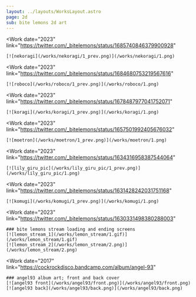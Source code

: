 ```yaml
---
layout: ../layouts/WorksLayout.astro
page: 2d
sub: bite lemons 2d art
---
```


<Work
    date="2023"
    link="https://twitter.com/_bitelemons/status/1685740846379900928"
>
    [![nekoragi](/works/nekoragi/1_prev.png)](/works/nekoragi/1.png)
</Work>

<Work
    date="2023"
    link="https://twitter.com/_bitelemons/status/1684680753219567616"
>
    [![roboco](/works/roboco/1_prev.png)](/works/roboco/1.png)
</Work>

<Work
    date="2023"
    link="https://twitter.com/_bitelemons/status/1678487977041752071"
>
    [![koragi](/works/koragi/1_prev.png)](/works/koragi/1.png)
</Work>

<Work
    date="2023"
    link="https://twitter.com/_bitelemons/status/1657501992405676032"
>
    [![moetron](/works/moetron/1_prev.png)](/works/moetron/1.png)
</Work>

<Work
    date="2023"
    link="https://twitter.com/_bitelemons/status/1634316958387544064"
>
    [![lily_giru_pic](/works/lily_giru_pic/1_prev.png)](/works/lily_giru_pic/1.png)
</Work>

<Work
    date="2023"
    link="https://twitter.com/_bitelemons/status/1631428242031751168"
>
    [![komugi](/works/komugi/1_prev.png)](/works/komugi/1.png)
</Work>

<Work
    date="2023"
    link="https://twitter.com/_bitelemons/status/1630331498380288003"
>
    ### bite lemons stream loading and ending screens
    [![lemon_stream_1](/works/lemon_stream/1.gif)](/works/lemon_stream/1.gif)
    [![lemon_stream_2](/works/lemon_stream/2.png)](/works/lemon_stream/2.png)
</Work>

<Work
    date="2017"
    link="https://cockrockdisco.bandcamp.com/album/angel-93"
>
    ### angel93 album art; front and back cover
    [![angel93 front](/works/angel93/front.png)](/works/angel93/front.png)
    [![angel93 back](/works/angel93/back.png)](/works/angel93/back.png)
</Work>